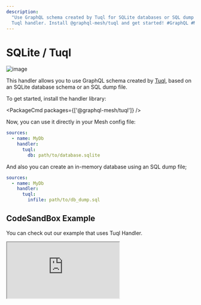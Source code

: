 ```yaml
---
description:
  "Use GraphQL schema created by Tuql for SQLite databases or SQL dump files with GraphQL Mesh's
  Tuql handler. Install @graphql-mesh/tuql and get started! #GraphQL #Mesh"
---
```



# SQLite / Tuql

![image](https://user-images.githubusercontent.com/20847995/79220131-228d5480-7e5c-11ea-8faa-63083653573b.png)

This handler allows you to use GraphQL schema created by [Tuql](https://github.com/bradleyboy/tuql),
based on an SQLite database schema or an SQL dump file.

To get started, install the handler library:

<PackageCmd packages={['@graphql-mesh/tuql']} />

Now, you can use it directly in your Mesh config file:

```yaml filename=".meshrc.yaml" {4-5}
sources:
  - name: MyDb
    handler:
      tuql:
        db: path/to/database.sqlite
```

And also you can create an in-memory database using an SQL dump file;

```yaml filename=".meshrc.yaml" {5}
sources:
  - name: MyDb
    handler:
      tuql:
        infile: path/to/db_dump.sql
```

## CodeSandBox Example

You can check out our example that uses Tuql Handler.

<iframe
  src="https://codesandbox.io/embed/github/Urigo/graphql-mesh/tree/master/examples/sqlite-chinook?fontsize=14&hidenavigation=1&theme=dark&module=%2F.meshrc.yml"
  className="mt-6 w-full h-[500px] rounded-md"
  title="chinook-example"
  allow="geolocation; microphone; camera; midi; vr; accelerometer; gyroscope; payment; ambient-light-sensor; encrypted-media; usb"
  sandbox="allow-modals allow-forms allow-popups allow-scripts allow-same-origin"
/>

## Config API Reference


<API />
